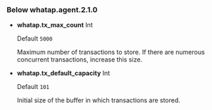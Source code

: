 ### Below whatap.agent.2.1.0

- **whatap.tx_max_count** <span class='type'>Int</span>

  Default `5000`

  Maximum number of transactions to store. If there are numerous concurrent transactions, increase this size.

- **whatap.tx_default_capacity** <span class='type'>Int</span>

  Default `101`

  Initial size of the buffer in which transactions are stored.

